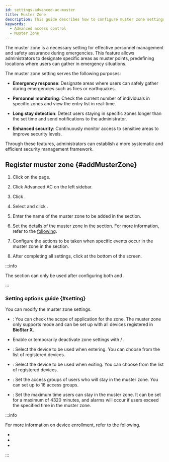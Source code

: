```yaml
---
id: settings-advanced-ac-muster
title: Muster Zone
description: This guide describes how to configure muster zone settings. Set the area where users gather in emergencies and monitor personnel within specific areas.
keywords:
  - Advanced access control
  - Muster Zone
---
```


The muster zone is a necessary setting for effective personnel management and safety assurance during emergencies. This feature allows administrators to designate specific areas as muster points, predefining locations where users can gather in emergency situations.

The muster zone setting serves the following purposes:

* **Emergency response**: Designate areas where users can safely gather during emergencies such as fires or earthquakes.

* **Personnel monitoring**: Check the current number of individuals in specific zones and view the entry list in real-time.

* **Long stay detection**: Detect users staying in specific zones longer than the set time and send notifications to the administrator.

* **Enhanced security**: Continuously monitor access to sensitive areas to improve security levels.

Through these features, administrators can establish a more systematic and efficient security management framework.

## Register muster zone {#addMusterZone}

1. Click <Cmd sid='shell.header.setting' /> on the <Cmd sid='shell.header.launcher' /> page.

2. Click <Cmd>Advanced AC</Cmd> on the left sidebar.

3. Click <Cmd sid='button.func.addZone' product='2' />.

4. Select <Cmd sid='zone.muster' product='2' /> and click <Cmd sid='button.apply' product='2' />.

5. Enter the name of the muster zone to be added in the <Cmd sid='common.info' product='2' /> section.

6. Set the details of the muster zone in the <Cmd sid='common.setting' product='2' /> section. For more information, refer to the [following](#setting).

7. Configure the actions to be taken when specific events occur in the muster zone in the <Cmd sid='common.alarm' product='2' /> section.

8. After completing all settings, click <Cmd sid='button.apply' product='2' /> at the bottom of the screen.

:::info

The <Cmd sid='common.alarm' product='2' /> section can only be used after configuring both <Cmd sid='zone.entryDevices' product='2' /> and <Cmd sid='zone.exitDevices' product='2' />.

:::

### Setting options guide {#setting}

You can modify the muster zone settings.

* <Cmd sid='zone.globalZone' product='2' />: You can check the scope of application for the zone. The muster zone only supports <Cmd sid='zone.globalZone.global' product='2' /> mode and can be set up with all devices registered in **BioStar X**.

* Enable or temporarily deactivate zone settings with <Cmd sid='zone.pause.activated' product='2' /> / <Cmd sid='zone.pause.deactivate' product='2' />.

* <Cmd sid='zone.entryDevices' product='2' />: Select the device to be used when entering. You can choose from the list of registered devices.

* <Cmd sid='zone.exitDevices' product='2' />: Select the device to be used when exiting. You can choose from the list of registered devices.

* <Cmd sid='zone.muster.accessGroup' product='2' />: Set the access groups of users who will stay in the muster zone. You can set up to 16 access groups.

* <Cmd sid='zone.muster.timeLimit' product='2' />: Set the maximum time users can stay in the muster zone. It can be set for a maximum of 4320 minutes, and alarms will occur if users exceed the specified time in the muster zone.

:::info

For more information on device enrollment, refer to the following.

* <DocLink docId='platform/biostar_x/settings-adding-devices' />

* <DocLink docId='platform/biostar_x/settings-adding-wiegand' />

* <DocLink docId='platform/biostar_x/settings-adding-slave-device' />

:::
